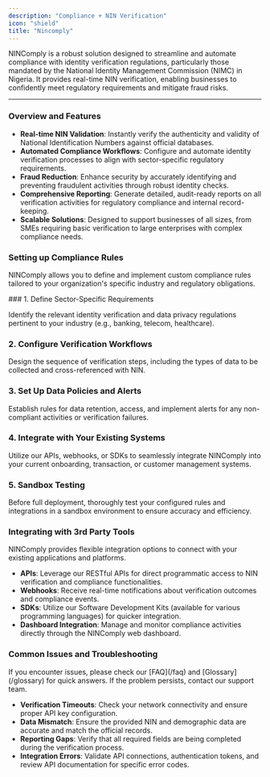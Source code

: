 ```yaml
---
description: "Compliance + NIN Verification"
icon: "shield"
title: "Nincomply"
---
```


NINComply is a robust solution designed to streamline and automate compliance with identity verification regulations, particularly those mandated by the National Identity Management Commission (NIMC) in Nigeria. It provides real-time NIN verification, enabling businesses to confidently meet regulatory requirements and mitigate fraud risks.

---

### Overview and Features

- **Real-time NIN Validation**: Instantly verify the authenticity and validity of National Identification Numbers against official databases.
- **Automated Compliance Workflows**: Configure and automate identity verification processes to align with sector-specific regulatory requirements.
- **Fraud Reduction**: Enhance security by accurately identifying and preventing fraudulent activities through robust identity checks.
- **Comprehensive Reporting**: Generate detailed, audit-ready reports on all verification activities for regulatory compliance and internal record-keeping.
- **Scalable Solutions**: Designed to support businesses of all sizes, from SMEs requiring basic verification to large enterprises with complex compliance needs.

### Setting up Compliance Rules

NINComply allows you to define and implement custom compliance rules tailored to your organization's specific industry and regulatory obligations.

<Accordion title="Step-by-Step Compliance Rule Setup">
  ### 1. Define Sector-Specific Requirements

  Identify the relevant identity verification and data privacy regulations pertinent to your industry (e.g., banking, telecom, healthcare).

  ### 2. Configure Verification Workflows

  Design the sequence of verification steps, including the types of data to be collected and cross-referenced with NIN.

  ### 3. Set Up Data Policies and Alerts

  Establish rules for data retention, access, and implement alerts for any non-compliant activities or verification failures.

  ### 4. Integrate with Your Existing Systems

  Utilize our APIs, webhooks, or SDKs to seamlessly integrate NINComply into your current onboarding, transaction, or customer management systems.

  ### 5. Sandbox Testing

  Before full deployment, thoroughly test your configured rules and integrations in a sandbox environment to ensure accuracy and efficiency.
</Accordion>

### Integrating with 3rd Party Tools

NINComply provides flexible integration options to connect with your existing applications and platforms.

- **APIs**: Leverage our RESTful APIs for direct programmatic access to NIN verification and compliance functionalities.
- **Webhooks**: Receive real-time notifications about verification outcomes and compliance events.
- **SDKs**: Utilize our Software Development Kits (available for various programming languages) for quicker integration.
- **Dashboard Integration**: Manage and monitor compliance activities directly through the NINComply web dashboard.

### Common Issues and Troubleshooting

<Warning>
  If you encounter issues, please check our [FAQ](/faq) and [Glossary](/glossary) for quick answers. If the problem persists, contact our support team.
</Warning>

- **Verification Timeouts**: Check your network connectivity and ensure proper API key configuration.
- **Data Mismatch**: Ensure the provided NIN and demographic data are accurate and match the official records.
- **Reporting Gaps**: Verify that all required fields are being completed during the verification process.
- **Integration Errors**: Validate API connections, authentication tokens, and review API documentation for specific error codes.